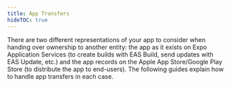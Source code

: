 ```yaml
---
title: App Transfers
hideTOC: true
---
```



There are two different representations of your app to consider when handing over ownership to another entity: the app as it exists on Expo Application Services (to create builds with EAS Build, send updates with EAS Update, etc.) and the app records on the Apple App Store/Google Play Store (to distribute the app to end-users). The following guides explain how to handle app transfers in each case.

<BoxLink
  title="EAS project transfers"
  description="Transfer an EAS project to a different Expo account."
  href="/accounts/account-types/#transferring-projects-between-accounts"
/>

<BoxLink
  title="Google project transfers"
  description="Transfer an Android app to a different Google Play developer account."
  href="https://support.google.com/googleplay/android-developer/answer/6230247"
/>

<BoxLink
  title="Apple project transfers"
  description="Transfer an iOS app to a different Apple Developer account."
  href="https://help.apple.com/app-store-connect/#/deved688524f"
/>
